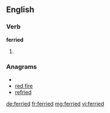 ==English==

===Verb===
'''ferried'''

# {{past of|[[ferry]]}}

===Anagrams===
* {{alphagram|deefirr}}
* [[red fire#English|red fire]]
* [[refried#English|refried]]

[[de:ferried]]
[[fr:ferried]]
[[mg:ferried]]
[[vi:ferried]]